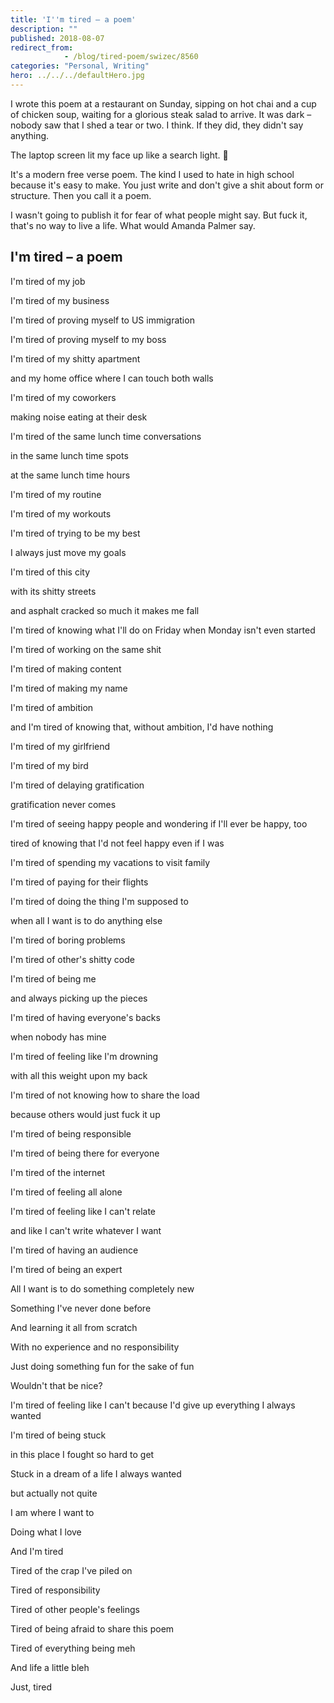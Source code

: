 ```yaml
---
title: 'I''m tired – a poem'
description: ""
published: 2018-08-07
redirect_from: 
            - /blog/tired-poem/swizec/8560
categories: "Personal, Writing"
hero: ../../../defaultHero.jpg
---
```

I wrote this poem at a restaurant on Sunday, sipping on hot chai and a cup of chicken soup, waiting for a glorious steak salad to arrive. It was dark – nobody saw that I shed a tear or two. I think. If they did, they didn't say anything.



The laptop screen lit my face up like a search light. 🤔



It's a modern free verse poem. The kind I used to hate in high school because it's easy to make. You just write and don't give a shit about form or structure. Then you call it a poem.



I wasn't going to publish it for fear of what people might say. But fuck it, that's no way to live a life. What would Amanda Palmer say.



## I'm tired – a poem



I'm tired of my job



I'm tired of my business



I'm tired of proving myself to US immigration



I'm tired of proving myself to my boss



I'm tired of my shitty apartment



and my home office where I can touch both walls



I'm tired of my coworkers



making noise eating at their desk



I'm tired of the same lunch time conversations



in the same lunch time spots



at the same lunch time hours



I'm tired of my routine



I'm tired of my workouts



I'm tired of trying to be my best



I always just move my goals



I'm tired of this city



with its shitty streets



and asphalt cracked so much it makes me fall



I'm tired of knowing what I'll do on Friday when Monday isn't even started



I'm tired of working on the same shit



I'm tired of making content



I'm tired of making my name



I'm tired of ambition



and I'm tired of knowing that, without ambition, I'd have nothing



I'm tired of my girlfriend



I'm tired of my bird



I'm tired of delaying gratification



gratification never comes



I'm tired of seeing happy people and wondering if I'll ever be happy, too



tired of knowing that I'd not feel happy even if I was



I'm tired of spending my vacations to visit family



I'm tired of paying for their flights



I'm tired of doing the thing I'm supposed to



when all I want is to do anything else



I'm tired of boring problems



I'm tired of other's shitty code



I'm tired of being me



and always picking up the pieces



I'm tired of having everyone's backs



when nobody has mine



I'm tired of feeling like I'm drowning



with all this weight upon my back



I'm tired of not knowing how to share the load



because others would just fuck it up



I'm tired of being responsible



I'm tired of being there for everyone



I'm tired of the internet



I'm tired of feeling all alone



I'm tired of feeling like I can't relate



and like I can't write whatever I want



I'm tired of having an audience



I'm tired of being an expert



All I want is to do something completely new



Something I've never done before



And learning it all from scratch



With no experience and no responsibility



Just doing something fun for the sake of fun



Wouldn't that be nice?



I'm tired of feeling like I can't because I'd give up everything I always wanted



I'm tired of being stuck



in this place I fought so hard to get



Stuck in a dream of a life I always wanted



but actually not quite



I am where I want to



Doing what I love



And I'm tired



Tired of the crap I've piled on



Tired of responsibility



Tired of other people's feelings



Tired of being afraid to share this poem



Tired of everything being meh



And life a little bleh



Just, tired